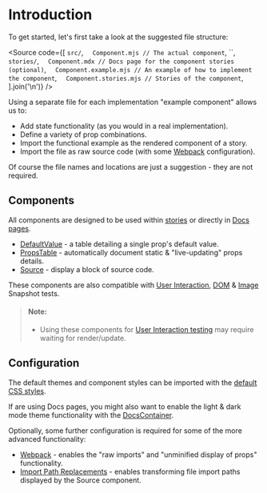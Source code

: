 
<Meta title="Introduction" />

# Introduction

To get started, let's first take a look at the suggested file structure:

<Source
  code={[
    `src/`,
    `  Component.mjs // The actual component`,
    ``,
    `stories/`,
    `  Component.mdx // Docs page for the component stories (optional)`,
    `  Component.example.mjs // An example of how to implement the component`,
    `  Component.stories.mjs // Stories of the component`,
  ].join('\n')}
/>

Using a separate file for each implementation "example component" allows us to:

- Add state functionality (as you would in a real implementation).
- Define a variety of prop combinations.
- Import the functional example as the rendered component of a story.
- Import the file as raw source code (with some [Webpack](https://idesigncode-storybook-tools.netlify.app/?path=/docs/configuration-webpack--docs) configuration).

Of course the file names and locations are just a suggestion - they are not required.

## Components

All components are designed to be used within [stories](https://storybook.js.org/docs/react/writing-stories/introduction) or directly in [Docs pages](https://storybook.js.org/docs/react/writing-docs/mdx).

- [DefaultValue](/docs/components-propstable--docs) - a table detailing a single prop's default value.
- [PropsTable](/docs/components-propstable--docs) - automatically document static & "live-updating" props details.
- [Source](/docs/components-source--docs) - display a block of source code.

These components are also compatible with [User Interaction](https://storybook.js.org/docs/react/writing-tests/interaction-testing), [DOM](https://jestjs.io/docs/snapshot-testing) & [Image](https://github.com/americanexpress/jest-image-snapshot) Snapshot tests.

> #### Note:
>
> - Using these components for [User Interaction testing](https://storybook.js.org/docs/react/writing-tests/interaction-testing) may require waiting for render/update.

## Configuration

The default themes and component styles can be imported with the [default CSS styles](https://idesigncode-storybook-tools.netlify.app/?path=/docs/configuration-css--docs).

If are using Docs pages, you might also want to enable the light & dark mode theme functionality with the [DocsContainer](https://idesigncode-storybook-tools.netlify.app/?path=/docs/configuration-docscontainer--docs).

Optionally, some further configuration is required for some of the more advanced functionality:

- [Webpack](https://idesigncode-storybook-tools.netlify.app/?path=/docs/configuration-webpack--docs) - enables the "raw imports" and "unminified display of props" functionality.
- [Import Path Replacements](/docs/configuration-import-path-replacements--docs) - enables transforming file import paths displayed by the Source component.
